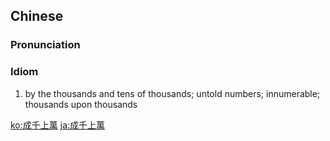 {{also|成千上万}}
==Chinese==
{{zh-forms|s=成千上万}}

===Pronunciation===
{{zh-pron
|m=chéngqiānshàngwàn
|c=sing4 cin1 soeng5 maan6
|cat=cy
}}

===Idiom===
{{zh-idiom}}

# by the thousands and tens of thousands; untold numbers; innumerable; thousands upon thousands
#: {{zh-x|成千上萬 他 的 支持者 聚集 在 他 的 周圍。|'''Thousands upon thousands''' of his supporters congregated around him.}}

{{zh-cat|Intermediate}}

[[ko:成千上萬]]
[[ja:成千上萬]]
